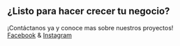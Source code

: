 ## ¿Listo para hacer crecer tu negocio?

¡Contáctanos ya y conoce mas sobre nuestros proyectos!  
[Facebook](https://www.facebook.com/AR-Marketing-Solutions-106628027794659)  &  [Instagram](https://www.instagram.com/ar_marketingsolutions/) 
